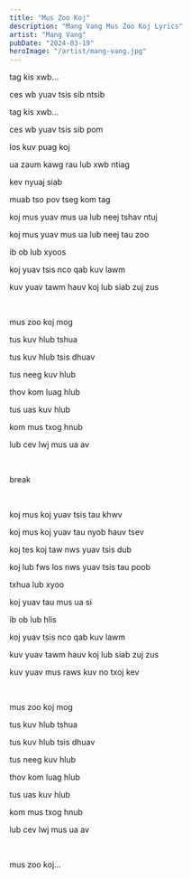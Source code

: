 ```yaml
---
title: "Mus Zoo Koj"
description: "Mang Vang Mus Zoo Koj Lyrics"
artist: "Mang Vang"
pubDate: "2024-03-19"
heroImage: "/artist/mang-vang.jpg"
---
```


tag kis xwb...

ces wb yuav tsis sib ntsib

tag kis xwb...

ces wb yuav tsis sib pom

los kuv puag koj

ua zaum kawg rau lub xwb ntiag

kev nyuaj siab

muab tso pov tseg kom tag

koj mus yuav mus ua lub neej tshav ntuj

koj mus yuav mus ua lub neej tau zoo

ib ob lub xyoos

koj yuav tsis nco qab kuv lawm

kuv yuav tawm hauv koj lub siab zuj zus

<br />

mus zoo koj mog

tus kuv hlub tshua

tus kuv hlub tsis dhuav

tus neeg kuv hlub

thov kom luag hlub

tus uas kuv hlub

kom mus txog hnub

lub cev lwj mus ua av

<br />

break

<br />

koj mus koj yuav tsis tau khwv

koj mus koj yuav tau nyob hauv tsev

koj tes koj taw nws yuav tsis dub

koj lub fws los nws yuav tsis tau poob

txhua lub xyoo

koj yuav tau mus ua si

ib ob lub hlis

koj yuav tsis nco qab kuv lawm

kuv yuav tawm hauv koj lub siab zuj zus

kuv yuav mus raws kuv no txoj kev

<br />

mus zoo koj mog

tus kuv hlub tshua

tus kuv hlub tsis dhuav

tus neeg kuv hlub

thov kom luag hlub

tus uas kuv hlub

kom mus txog hnub

lub cev lwj mus ua av

<br />

mus zoo koj...
